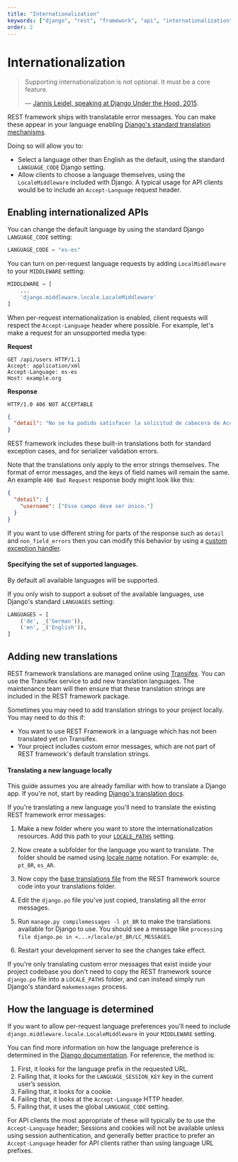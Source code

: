 ```yaml
---
title: "Internationalization"
keywords: ["django", "rest", "framework", "api", "internationalization"]
order: 2
---
```


# Internationalization

> Supporting internationalization is not optional. It must be a core feature.
>
> &mdash; [Jannis Leidel, speaking at Django Under the Hood, 2015][cite].

REST framework ships with translatable error messages. You can make these appear in your language enabling [Django's standard translation mechanisms][django-translation].

Doing so will allow you to:

- Select a language other than English as the default, using the standard `LANGUAGE_CODE` Django setting.
- Allow clients to choose a language themselves, using the `LocaleMiddleware` included with Django. A typical usage for API clients would be to include an `Accept-Language` request header.

## Enabling internationalized APIs

You can change the default language by using the standard Django `LANGUAGE_CODE` setting:

```python
LANGUAGE_CODE = "es-es"
```

You can turn on per-request language requests by adding `LocalMiddleware` to your `MIDDLEWARE` setting:

```python
MIDDLEWARE = [
    ...
    'django.middleware.locale.LocaleMiddleware'
]
```

When per-request internationalization is enabled, client requests will respect the `Accept-Language` header where possible. For example, let's make a request for an unsupported media type:

**Request**

```http
GET /api/users HTTP/1.1
Accept: application/xml
Accept-Language: es-es
Host: example.org
```

**Response**

```http
HTTP/1.0 406 NOT ACCEPTABLE
```

```json
{
  "detail": "No se ha podido satisfacer la solicitud de cabecera de Accept."
}
```

REST framework includes these built-in translations both for standard exception cases, and for serializer validation errors.

Note that the translations only apply to the error strings themselves. The format of error messages, and the keys of field names will remain the same. An example `400 Bad Request` response body might look like this:

```json
{
  "detail": {
    "username": ["Esse campo deve ser único."]
  }
}
```

If you want to use different string for parts of the response such as `detail` and `non_field_errors` then you can modify this behavior by using a [custom exception handler][custom-exception-handler].

#### Specifying the set of supported languages.

By default all available languages will be supported.

If you only wish to support a subset of the available languages, use Django's standard `LANGUAGES` setting:

```python
LANGUAGES = [
    ('de', _('German')),
    ('en', _('English')),
]
```

## Adding new translations

REST framework translations are managed online using [Transifex][transifex-project]. You can use the Transifex service to add new translation languages. The maintenance team will then ensure that these translation strings are included in the REST framework package.

Sometimes you may need to add translation strings to your project locally. You may need to do this if:

- You want to use REST Framework in a language which has not been translated yet on Transifex.
- Your project includes custom error messages, which are not part of REST framework's default translation strings.

#### Translating a new language locally

This guide assumes you are already familiar with how to translate a Django app. If you're not, start by reading [Django's translation docs][django-translation].

If you're translating a new language you'll need to translate the existing REST framework error messages:

1. Make a new folder where you want to store the internationalization resources. Add this path to your [`LOCALE_PATHS`][django-locale-paths] setting.

2. Now create a subfolder for the language you want to translate. The folder should be named using [locale name][django-locale-name] notation. For example: `de`, `pt_BR`, `es_AR`.

3. Now copy the [base translations file][django-po-source] from the REST framework source code into your translations folder.

4. Edit the `django.po` file you've just copied, translating all the error messages.

5. Run `manage.py compilemessages -l pt_BR` to make the translations
   available for Django to use. You should see a message like `processing file django.po in <...>/locale/pt_BR/LC_MESSAGES`.

6. Restart your development server to see the changes take effect.

If you're only translating custom error messages that exist inside your project codebase you don't need to copy the REST framework source `django.po` file into a `LOCALE_PATHS` folder, and can instead simply run Django's standard `makemessages` process.

## How the language is determined

If you want to allow per-request language preferences you'll need to include `django.middleware.locale.LocaleMiddleware` in your `MIDDLEWARE` setting.

You can find more information on how the language preference is determined in the [Django documentation][django-language-preference]. For reference, the method is:

1. First, it looks for the language prefix in the requested URL.
2. Failing that, it looks for the `LANGUAGE_SESSION_KEY` key in the current user’s session.
3. Failing that, it looks for a cookie.
4. Failing that, it looks at the `Accept-Language` HTTP header.
5. Failing that, it uses the global `LANGUAGE_CODE` setting.

For API clients the most appropriate of these will typically be to use the `Accept-Language` header; Sessions and cookies will not be available unless using session authentication, and generally better practice to prefer an `Accept-Language` header for API clients rather than using language URL prefixes.

[cite]: https://youtu.be/Wa0VfS2q94Y
[django-translation]: https://docs.djangoproject.com/en/stable/topics/i18n/translation
[custom-exception-handler]: ../api-guide/exceptions.md#custom-exception-handling
[transifex-project]: https://explore.transifex.com/django-rest-framework-1/django-rest-framework/
[django-po-source]: https://raw.githubusercontent.com/encode/django-rest-framework/master/rest_framework/locale/en_US/LC_MESSAGES/django.po
[django-language-preference]: https://docs.djangoproject.com/en/stable/topics/i18n/translation/#how-django-discovers-language-preference
[django-locale-paths]: https://docs.djangoproject.com/en/stable/ref/settings/#std:setting-LOCALE_PATHS
[django-locale-name]: https://docs.djangoproject.com/en/stable/topics/i18n/#term-locale-name
